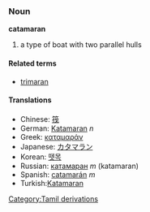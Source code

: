 ===Noun===
'''catamaran'''

# a type of boat with two parallel hulls

====Related terms====
*[[trimaran]]

====Translations====
*Chinese: [[筏]]
*German: [[Katamaran]] ''n''
*Greek: [[καταμαράν]]
*Japanese: [[カタマラン]]
*Korean: [[뗏목]]
*Russian: [[катамаран]] ''m'' (katamaran)
*Spanish: [[catamarán]] ''m''
*Turkish:[[Katamaran]]
[[Category:Tamil derivations]]